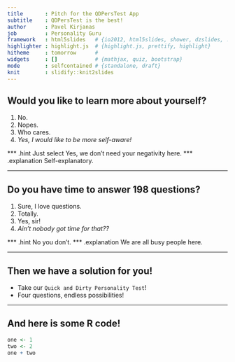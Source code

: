 ```yaml
---
title       : Pitch for the QDPersTest App
subtitle    : QDPersTest is the best!
author      : Pavel Kirjanas    
job         : Personality Guru
framework   : html5slides   # {io2012, html5slides, shower, dzslides, ...}
highlighter : highlight.js  # {highlight.js, prettify, highlight}
hitheme     : tomorrow      # 
widgets     : []            # {mathjax, quiz, bootstrap}
mode        : selfcontained # {standalone, draft}
knit        : slidify::knit2slides
---
```


## Would you like to learn more about yourself?

1. No.
2. Nopes.
3. Who cares.
4. _Yes, I would like to be more self-aware!_

*** .hint Just select Yes, we don't need your negativity here.
*** .explanation Self-explanatory. 

--- 

## Do you have time to answer 198 questions?

1. Sure, I love questions.
2. Totally.
3. Yes, sir!
4. _Ain't nobody got time for that??_

*** .hint No you don't.
*** .explanation We are all busy people here.

--- 

## Then we have a solution for you!

- Take our `Quick and Dirty Personality Test`!
- Four questions, endless possibilities!

---

## And here is some R code!

```r
one <- 1
two <- 2
one + two
```


